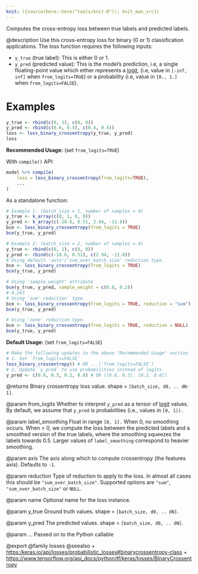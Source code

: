 ```yaml
---
knit: ({source(here::here("tools/knit.R")); knit_man_src})
---
```

Computes the cross-entropy loss between true labels and predicted labels.

@description
Use this cross-entropy loss for binary (0 or 1) classification applications.
The loss function requires the following inputs:

- `y_true` (true label): This is either 0 or 1.
- `y_pred` (predicted value): This is the model's prediction, i.e, a single
    floating-point value which either represents a
    [logit](https://en.wikipedia.org/wiki/Logit), (i.e, value in `[-inf, inf]`
    when `from_logits=TRUE`) or a probability (i.e, value in `[0., 1.]` when
    `from_logits=FALSE`).

# Examples
```r
y_true <- rbind(c(0, 1), c(0, 0))
y_pred <- rbind(c(0.6, 0.4), c(0.4, 0.6))
loss <- loss_binary_crossentropy(y_true, y_pred)
loss
```
**Recommended Usage:** (set `from_logits=TRUE`)

With `compile()` API:

```r
model %>% compile(
    loss = loss_binary_crossentropy(from_logits=TRUE),
    ...
)
```

As a standalone function:

```r
# Example 1: (batch_size = 1, number of samples = 4)
y_true <- k_array(c(0, 1, 0, 0))
y_pred <- k_array(c(-18.6, 0.51, 2.94, -12.8))
bce <- loss_binary_crossentropy(from_logits = TRUE)
bce(y_true, y_pred)
```

```r
# Example 2: (batch_size = 2, number of samples = 4)
y_true <- rbind(c(0, 1), c(0, 0))
y_pred <- rbind(c(-18.6, 0.51), c(2.94, -12.8))
# Using default 'auto'/'sum_over_batch_size' reduction type.
bce <- loss_binary_crossentropy(from_logits = TRUE)
bce(y_true, y_pred)

# Using 'sample_weight' attribute
bce(y_true, y_pred, sample_weight = c(0.8, 0.2))
# 0.243
# Using 'sum' reduction` type.
bce <- loss_binary_crossentropy(from_logits = TRUE, reduction = "sum")
bce(y_true, y_pred)

# Using 'none' reduction type.
bce <- loss_binary_crossentropy(from_logits = TRUE, reduction = NULL)
bce(y_true, y_pred)
```

**Default Usage:** (set `from_logits=FALSE`)

```r
# Make the following updates to the above "Recommended Usage" section
# 1. Set `from_logits=FALSE`
loss_binary_crossentropy() # OR ...('from_logits=FALSE')
# 2. Update `y_pred` to use probabilities instead of logits
y_pred <- c(0.6, 0.3, 0.2, 0.8) # OR [[0.6, 0.3], [0.2, 0.8]]
```

@returns
Binary crossentropy loss value. shape = `[batch_size, d0, .. dN-1]`.

@param from_logits
Whether to interpret `y_pred` as a tensor of
[logit](https://en.wikipedia.org/wiki/Logit) values. By default, we
assume that `y_pred` is probabilities (i.e., values in `[0, 1)).`

@param label_smoothing
Float in range `[0, 1].` When 0, no smoothing occurs.
When > 0, we compute the loss between the predicted labels
and a smoothed version of the true labels, where the smoothing
squeezes the labels towards 0.5. Larger values of
`label_smoothing` correspond to heavier smoothing.

@param axis
The axis along which to compute crossentropy (the features axis).
Defaults to `-1`.

@param reduction
Type of reduction to apply to the loss. In almost all cases
this should be `"sum_over_batch_size"`.
Supported options are `"sum"`, `"sum_over_batch_size"` or `NULL`.

@param name
Optional name for the loss instance.

@param y_true
Ground truth values. shape = `[batch_size, d0, .. dN]`.

@param y_pred
The predicted values. shape = `[batch_size, d0, .. dN]`.

@param ...
Passed on to the Python callable

@export
@family losses
@seealso
+ <https:/keras.io/api/losses/probabilistic_losses#binarycrossentropy-class>
+ <https://www.tensorflow.org/api_docs/python/tf/keras/losses/BinaryCrossentropy>

